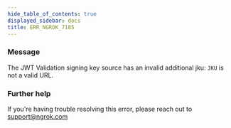 ```yaml
---
hide_table_of_contents: true
displayed_sidebar: docs
title: ERR_NGROK_7185
---
```


### Message

The JWT Validation signing key source has an invalid additional jku: `JKU` is not a valid URL.

### Further help

If you're having trouble resolving this error, please reach out to [support@ngrok.com](mailto:support@ngrok.com?subject=Help%20with%20ERR_NGROK_7185)
